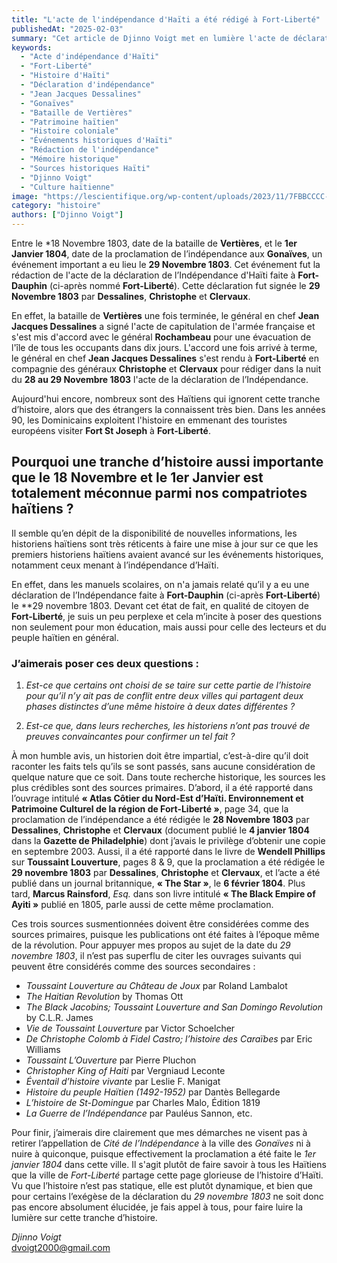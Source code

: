 ```yaml
---
title: "L'acte de l'indépendance d'Haïti a été rédigé à Fort-Liberté"
publishedAt: "2025-02-03"
summary: "Cet article de Djinno Voigt met en lumière l'acte de déclaration d'indépendance d'Haïti, rédigé à Fort-Liberté le 29 novembre 1803. Souvent méconnu des Haïtiens, cet événement est crucial dans l'histoire du pays. L'auteur questionne le silence des historiens et appelle à une réévaluation de cette période pour reconnaître la contribution de Fort-Liberté à l'indépendance d'Haïti."
keywords:
  - "Acte d'indépendance d'Haïti"
  - "Fort-Liberté"
  - "Histoire d'Haïti"
  - "Déclaration d'indépendance"
  - "Jean Jacques Dessalines"
  - "Gonaïves"
  - "Bataille de Vertières"
  - "Patrimoine haïtien"
  - "Histoire coloniale"
  - "Événements historiques d'Haïti"
  - "Rédaction de l'indépendance"
  - "Mémoire historique"
  - "Sources historiques Haïti"
  - "Djinno Voigt"
  - "Culture haïtienne"
image: "https://lescientifique.org/wp-content/uploads/2023/11/7FBBCCCC-2670-40F5-A173-95093D3EA0AD-1024x576.jpeg"
category: "histoire"
authors: ["Djinno Voigt"]
---
```


Entre le *18 Novembre 1803, date de la bataille de **Vertières**, et le **1er Janvier 1804**, date de la proclamation de l’indépendance aux **Gonaïves**, un événement important a eu lieu le **29 Novembre 1803**. Cet événement fut la rédaction de l'acte de la déclaration de l’Indépendance d'Haïti faite à **Fort-Dauphin** (ci-après nommé **Fort-Liberté**). Cette déclaration fut signée le **29 Novembre 1803** par **Dessalines**, **Christophe** et **Clervaux**.

En effet, la bataille de **Vertières** une fois terminée, le général en chef **Jean Jacques Dessalines** a signé l'acte de capitulation de l'armée française et s'est mis d'accord avec le général **Rochambeau** pour une évacuation de l'île de tous les occupants dans dix jours. L'accord une fois arrivé à terme, le général en chef **Jean Jacques Dessalines** s'est rendu à **Fort-Liberté** en compagnie des généraux **Christophe** et **Clervaux** pour rédiger dans la nuit du **28 au 29 Novembre 1803** l'acte de la déclaration de l’Indépendance.

Aujourd'hui encore, nombreux sont des Haïtiens qui ignorent cette tranche d’histoire, alors que des étrangers la connaissent très bien. Dans les années 90, les Dominicains exploitent l'histoire en emmenant des touristes européens visiter **Fort St Joseph** à **Fort-Liberté**.

## Pourquoi une tranche d’histoire aussi importante que le 18 Novembre et le 1er Janvier est totalement méconnue parmi nos compatriotes haïtiens ?

Il semble qu’en dépit de la disponibilité de nouvelles informations, les historiens haïtiens sont très réticents à faire une mise à jour sur ce que les premiers historiens haïtiens avaient avancé sur les événements historiques, notamment ceux menant à l’indépendance d’Haïti.

En effet, dans les manuels scolaires, on n'a jamais relaté qu’il y a eu une déclaration de l’Indépendance faite à **Fort-Dauphin** (ci-après **Fort-Liberté**) le **29 novembre 1803. Devant cet état de fait, en qualité de citoyen de **Fort-Liberté**, je suis un peu perplexe et cela m’incite à poser des questions non seulement pour mon éducation, mais aussi pour celle des lecteurs et du peuple haïtien en général.

### J’aimerais poser ces deux questions :

1. *Est-ce que certains ont choisi de se taire sur cette partie de l’histoire pour qu’il n’y ait pas de conflit entre deux villes qui partagent deux phases distinctes d’une même histoire à deux dates différentes ?*

2. *Est-ce que, dans leurs recherches, les historiens n’ont pas trouvé de preuves convaincantes pour confirmer un tel fait ?*

À mon humble avis, un historien doit être impartial, c’est-à-dire qu’il doit raconter les faits tels qu’ils se sont passés, sans aucune considération de quelque nature que ce soit. Dans toute recherche historique, les sources les plus crédibles sont des sources primaires. D’abord, il a été rapporté dans l’ouvrage intitulé **« Atlas Côtier du Nord-Est d’Haïti. Environnement et Patrimoine Culturel de la région de Fort-Liberté »**, page 34, que la proclamation de l’indépendance a été rédigée le **28 Novembre 1803** par **Dessalines**, **Christophe** et **Clervaux** (document publié le **4 janvier 1804** dans la **Gazette de Philadelphie**) dont j’avais le privilège d’obtenir une copie en septembre 2003. Aussi, il a été rapporté dans le livre de **Wendell Phillips** sur **Toussaint Louverture**, pages 8 & 9, que la proclamation a été rédigée le **29 novembre 1803** par **Dessalines**, **Christophe** et **Clervaux**, et l’acte a été publié dans un journal britannique, **« The Star »**, le **6 février 1804**. Plus tard, **Marcus Rainsford**, *Esq.* dans son livre intitulé **« The Black Empire of Ayiti »** publié en 1805, parle aussi de cette même proclamation.

Ces trois sources susmentionnées doivent être considérées comme des sources primaires, puisque les publications ont été faites à l’époque même de la révolution. Pour appuyer mes propos au sujet de la date du *29 novembre 1803*, il n’est pas superflu de citer les ouvrages suivants qui peuvent être considérés comme des sources secondaires :

- *Toussaint Louverture au Château de Joux* par Roland Lambalot
- *The Haitian Revolution* by Thomas Ott
- *The Black Jacobins; Toussaint Louverture and San Domingo Revolution* by C.L.R. James
- *Vie de Toussaint Louverture* par Victor Schoelcher
- *De Christophe Colomb à Fidel Castro; l’histoire des Caraïbes* par Eric Williams
- *Toussaint L’Ouverture* par Pierre Pluchon
- *Christopher King of Haiti* par Vergniaud Leconte
- *Éventail d’histoire vivante* par Leslie F. Manigat
- *Histoire du peuple Haïtien (1492-1952)* par Dantès Bellegarde
- *L’histoire de St-Domingue* par Charles Malo, Édition 1819
- *La Guerre de l’Indépendance* par Pauléus Sannon, etc.

Pour finir, j’aimerais dire clairement que mes démarches ne visent pas à retirer l’appellation de *Cité de l’Indépendance* à la ville des *Gonaïves* ni à nuire à quiconque, puisque effectivement la proclamation a été faite le *1er janvier 1804* dans cette ville. Il s'agit plutôt de faire savoir à tous les Haïtiens que la ville de *Fort-Liberté* partage cette page glorieuse de l’histoire d’Haïti. Vu que l’histoire n’est pas statique, elle est plutôt dynamique, et bien que pour certains l’exégèse de la déclaration du *29 novembre 1803* ne soit donc pas encore absolument élucidée, je fais appel à tous, pour faire luire la lumière sur cette tranche d’histoire.

*Djinno Voigt*  
[dvoigt2000@gmail.com](mailto:dvoigt2000@gmail.com)